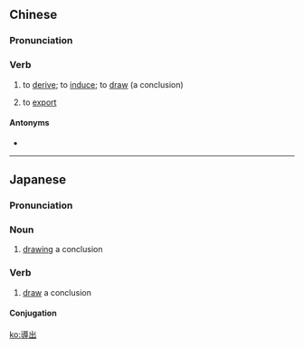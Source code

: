 {{also|导出}}
==Chinese==
{{zh-forms|s=导出}}

===Pronunciation===
{{zh-pron
|m=dǎochū
|c=dou6 ceot1
|cat=v
}}

===Verb===
{{zh-verb}}

# to [[derive]]; to [[induce]]; to [[draw]] (a conclusion)
# {{lb|zh|computing}} to [[export]]

====Antonyms====
* {{zh-l|導入}}

----

==Japanese==
{{ja-kanjitab|どう|しゅつ|yomi=on}}

===Pronunciation===
{{ja-pron|どうしゅつ|y=on}}

===Noun===
{{ja-noun|どうしゅつ}}

# [[drawing]] a conclusion

===Verb===
{{ja-verb-suru|tr=trans|どうしゅつ}}

# [[draw]] a conclusion

====Conjugation====
{{ja-suru|どうしゅつ}}

[[ko:導出]]